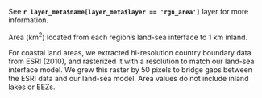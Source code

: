 See **`r layer_meta$name[layer_meta$layer == 'rgn_area']`** layer for more information.

Area (km^2^) located from each region's land-sea interface to 1 km inland. 

For coastal land areas, we extracted hi-resolution country boundary data from ESRI (2010), and rasterized it with a resolution to match our land-sea interface model. We grew this raster by 50 pixels to bridge gaps between the ESRI data and our land-sea model. Area values do not include inland lakes or EEZs.